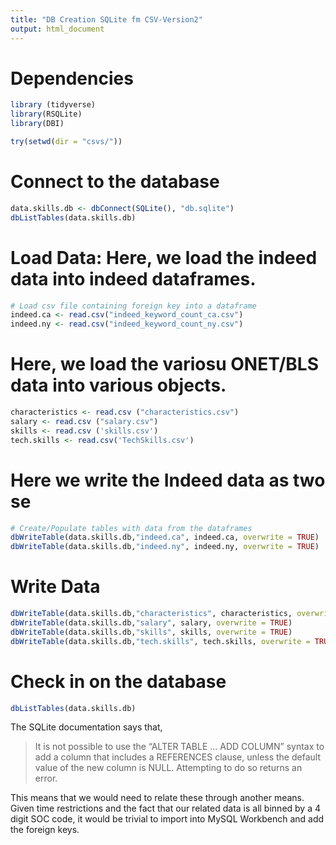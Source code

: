 ```yaml
---
title: "DB Creation SQLite fm CSV-Version2"
output: html_document
---
```


# Dependencies

```r
library (tidyverse)
library(RSQLite)
library(DBI)
```

```r
try(setwd(dir = "csvs/"))
```

# Connect to the database
```r
data.skills.db <- dbConnect(SQLite(), "db.sqlite")
dbListTables(data.skills.db)
```

# Load Data: Here, we load the indeed data into indeed dataframes.
 
```r
# Load csv file containing foreign key into a dataframe
indeed.ca <- read.csv("indeed_keyword_count_ca.csv")
indeed.ny <- read.csv("indeed_keyword_count_ny.csv")
```

# Here, we load the variosu ONET/BLS data into various objects.
```r
characteristics <- read.csv ("characteristics.csv")
salary <- read.csv ("salary.csv")
skills <- read.csv ('skills.csv')
tech.skills <- read.csv('TechSkills.csv')
```

# Here we write the Indeed data as two se
```r
# Create/Populate tables with data from the dataframes
dbWriteTable(data.skills.db,"indeed.ca", indeed.ca, overwrite = TRUE)
dbWriteTable(data.skills.db,"indeed.ny", indeed.ny, overwrite = TRUE)
```
# Write Data

```r
dbWriteTable(data.skills.db,"characteristics", characteristics, overwrite = TRUE)  
dbWriteTable(data.skills.db,"salary", salary, overwrite = TRUE)
dbWriteTable(data.skills.db,"skills", skills, overwrite = TRUE)
dbWriteTable(data.skills.db,"tech.skills", tech.skills, overwrite = TRUE)
```

# Check in on the database
 
```r
dbListTables(data.skills.db)
```

The SQLite documentation says that, 

> It is not possible to use the "ALTER TABLE ... ADD COLUMN" syntax to add a column that includes a REFERENCES clause, unless the default value of the new column is NULL. Attempting to do so returns an error. 

This means that we would need to relate these through another means. Given time restrictions and the fact that our related data is all binned by a 4 digit SOC code, it would be trivial to import into MySQL Workbench and add the foreign keys.

